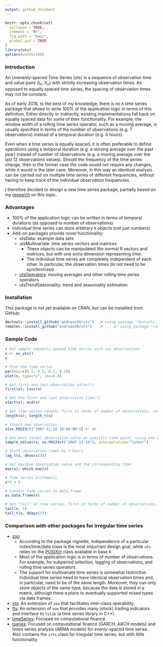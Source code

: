 ```yaml
---
output: github_document
---
```


<!-- README.md is generated from README.Rmd. Please edit that file -->

```r
knitr::opts_chunk$set(
  collapse = TRUE,
  comment = "#>",
  fig.path = "man/",
  global.par = TRUE
)
library(uts)
options(width=100)
```

### Introduction

An Unevenly-spaced Time Series (uts) is a sequence of observation time and value pairs (t<sub>n</sub>, X<sub>n</sub>) with strictly increasing observation times. As opposed to equally spaced time series, the spacing of observation times may not be constant.

As of early 2018, to the best of my knowledge, there is no `R` time series package that allows to write 100% of the application logic in terms of this definition. Either directly or indirectly, existing implementations fall back on equally spaced data for some of their functionality. For example, the window width of a rolling time series operator, such as a moving average, is usually specified in terms of the number of observations (e.g. 7 observations) instead of a temporal duration (e.g. 6 hours).

Even when a time series is equally spaced, it is often preferable to define operations using a temporal duration (e.g. a moving average over the past year) instead of number of observations (e.g. a moving average over the last 12 observations values). Should the frequency of the time series change, then in the former case the code would not require any changes, while it would in the later case. Moreover, in this way an identical analysis can be carried out on multiple time series of different frequencies, without having to keep track of the individual observation frequencies.

I therefore decided to design a new time series package, partially based on my [research](http://www.eckner.com/research.html) on this topic.

### Advantages

* 100% of the application logic can be written in terms of temporal durations (as opposed to number of observations).
* Individual time series can store arbitrary `R` objects (not just numbers).
* Add-on packages provide novel functionality:
    * utsData: example data sets
    * utsMultivariate: time series vectors and matrices
        * These objects can be manipulated like normal R vectors and matrices, but with one extra dimension representing time.
        * The individual time series are completely independent of each other. In particular, the observation times do not need to be synchronized.
    * [utsOperators](https://github.com/andreas50/utsOperators): moving averages and other rolling time series operators
    * utsTrendSeasonality: trend and seasonality estimation


### Installation

This package is not yet available on CRAN, but can be installled from GitHub:

```r
devtools::install_github("andreas50/uts")   # using package 'devtools'
remotes::install_github("andreas50/uts")    # ... or using package 'remotes'
```

### Sample Code

```r
# Get sample unevenly-spaced time series with six observations
x <- ex_uts()
x
```

```r
# Plot the time series
par(mai=c(0.5, 0.5, 0.2, 0.2))
plot(x, type="o", cex=0.8)
```

```r
# Get first and last observation value(!)
first(x); last(x)

# Get the first and last observation time(!)
start(x); end(x)

# Get time series length, first in terms of number of observations, second in terms of temporal length
length(x); length_t(x)

# Insert new observation
x[as.POSIXct("2007-11-10 10:00:00")] <- 45

# Get most recent observation value at specific time point, using one of several interpolation methods
sample_values(x, as.POSIXct("2007-11-10"), interpolation="linear")

# Shift observation times by 3 hours
lag_t(x, dhours(3))

# Get maximum observation value and the corresponding time
max(x); which.max(x)

# Time series arithmetic
x*2 + 5

# Convert time series to data.frame
as.data.frame(x)

# Get "tail" of time series, first in terms of number of observations, second in terms of temporal length
tail(x, 3)
tail_t(x, ddays(1))
```


### Comparison with other packages for irregular time series

* [zoo](http://cran.r-project.org/web/packages/zoo/index.html)
    * According to the package vignette, independence of a particular index/time/date class is the most important design goal, while `uts` relies on the [POSIXct](https://stat.ethz.ch/R-manual/R-devel/library/base/html/DateTimeClasses.html) class available in base `R`.
    * Most of the application logic is in terms of number of observations. For example, for subperiod selection, lagging of observations, and rolling time series operators.
    * The support for multivariate time series is somewhat restrictive. Individual time series need to have identical observation times and, in particular, need to be of the same length. Moreover, they can only store objects of the same type, because the data is stored in a matrix, although there a plans to eventually supported mixed types via data frames.
* [xts](http://cran.r-project.org/web/packages/xts/index.html): An extension of `zoo` that facilitates inter-class operability.
* [fts](http://cran.r-project.org/web/packages/fts/index.html): An extension of `zoo` that provides many (stock) trading indicators and interface to `tslib` (a time series library in C++).
* [timeSeries](http://cran.r-project.org/web/packages/timeSeries/index.html): Focused on computational finance.
* [tseries](http://cran.r-project.org/web/packages/tseries/index.html): Focused on computational finance (GARCH, ARCH models) and times series analysis (ARMA models) for *evenly*-spaced time series. Also contains the `irts` class for irregular time series, but with little functionality.
